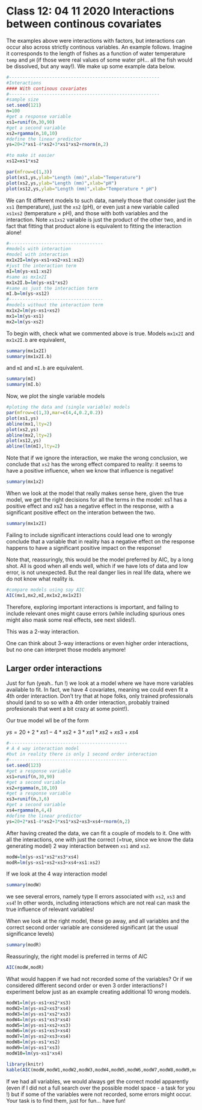 # Class 12: 04 11 2020 Interactions between continous covariates {#aula13}

The examples above were interactions with factors, but interactions can occur also across strictly continous variables. An example follows. Imagine it corresponds to the length of fishes as a function of water temperature `temp` and `pH` (if those were real values of some water pH... all the fish would be dissolved, but any way!). We make up some example data below.

```r
#--------------------------------------------------------
#Interactions
#### With continous covariates
#--------------------------------------------------------
#sample size
set.seed(121)
n=100
#get a response variable
xs1=runif(n,30,90)
#get a second variable
xs2=rgamma(n,10,10)
#define the linear predictor
ys=20+2*xs1-4*xs2+3*xs1*xs2+rnorm(n,2)

#to make it easier
xs12=xs1*xs2

par(mfrow=c(1,3))
plot(xs1,ys,ylab="Length (mm)",xlab="Temperature")
plot(xs2,ys,ylab="Length (mm)",xlab="pH")
plot(xs12,ys,ylab="Length (mm)",xlab="Temperature * pH")
```

We can fit different models to such data, namely those that consider just the `xs1` (temperature), just the `xs2` (pH), or even just a new variable called `xs1xs2` (temperature $\times$ pH), and those with both variables and the interaction. Note `xs1xs2` variable is just the product of the other two, and in fact that fitting that product alone is equivalent to fitting the interaction alone!

```r
#-----------------------------------
#models with interaction
#model with interaction
mx1x2I=lm(ys~xs1+xs2+xs1:xs2)
#just the interaction term
mI=lm(ys~xs1:xs2)
#same as mx1x2I
mx1x2I.b=lm(ys~xs1*xs2)
#same as just the interaction term
mI.b=lm(ys~xs12)
#-----------------------------------
#models without the interaction term
mx1x2=lm(ys~xs1+xs2)
mx1=lm(ys~xs1)
mx2=lm(ys~xs2)
```


To begin with, check what we commented above is true. Models `mx1x2I` and `mx1x2I.b` are equivalent, 


```r
summary(mx1x2I)
summary(mx1x2I.b)
```

and `mI` and `mI.b` are equivalent.


```r
summary(mI)
summary(mI.b)
```


Now, we plot the single variable models

```r
#ploting the data and (single variable) models
par(mfrow=c(1,3),mar=c(4,4,0.2,0.2))
plot(xs1,ys)
abline(mx1,lty=2)
plot(xs2,ys)
abline(mx2,lty=2)
plot(xs12,ys)
abline(lm(mI),lty=2)
```

Note that if we ignore the interaction, we make the wrong conclusion, we conclude that `xs2` has the wrong effect compared to reality: it seems to have a positive influence, when we know that influence is negative!

```r
summary(mx1x2)
```

When we look at the model that really makes sense here, given the true model, we get the right decisions for all the terms in the model: xs1 has a positive effect and xs2 has a negative effect in the response, with a significant positive effect on the interation between the two.

```r
summary(mx1x2I)
```

Failing to include significant interactions could lead one to wrongly conclude that a variable that in reality has a negative effect on the response happens to have a significant positive impact on the response!

Note that, reassuringly, this would be the model preferred by AIC, by a long shot. All is good when all ends well, which if we have lots of data and low error,  is not unexpected. But the real danger lies in real life data, where we do not know what reality is.

```r
#compare models using say AIC
AIC(mx1,mx2,mI,mx1x2,mx1x2I)
```
Therefore, exploring important interactions is important, and failing to include relevant ones might cause errors (while including spurious ones might also mask some real effects, see next slides!).

This was a 2-way interaction. 

One can think about 3-way interactions or even higher order interactions, but no one can interpret those models anymore!

## Larger order interactions

Just for fun (yeah.. fun !) we look at a model where we have more variables available to fit. In fact, we have 4 covariates, meaning we could even fit a 4th order interaction. Don't try that at hope folks, only trained professionals should (and to so so with a 4th order interaction, probably trained profesionals that went a bit crazy at some point!).

Our true model wll be of the form

$ys=20+2*xs1-4*xs2+3*xs1*xs2+xs3+xs4$

```r

#--------------------------------------------
# A 4 way interaction model
#but in reality there is only 1 second order interaction
#--------------------------------------------
set.seed(123)
#get a response variable
xs1=runif(n,30,90)
#get a second variable
xs2=rgamma(n,10,10)
#get a response variable
xs3=runif(n,3,6)
#get a second variable
xs4=rgamma(n,4,4)
#define the linear predictor
ys=20+2*xs1-4*xs2+3*xs1*xs2+xs3+xs4+rnorm(n,2)
```

After having created the data, we can fit a couple of models to it. One with all the interactions, one with just the correct (=true, since we know the data generating model) 2 way interaction between `xs1` and `xs2`.

```r
modW=lm(ys~xs1*xs2*xs3*xs4)
modR=lm(ys~xs1+xs2+xs3+xs4+xs1:xs2)
```

If we look at the 4 way interaction model

```r
summary(modW)
```

we see several errors, namely type II errors associated with `xs2`, `xs3` and `xs4`! In other words, including interactions which are not real can mask the true influence of relevant variables!

When we look at the right model, these go away, and all variables and the correct second order variable are considered significant (at the usual significance levels)

```r
summary(modR)
```

Reassuringly, the right model is preferred in terms of AIC

```r
AIC(modW,modR)
```

What would happen if we had not recorded some of the variables? Or if we considered different second order or even 3 order interactions? I experiment below just as an example creating additional 10 wrong models.

```r
modW1=lm(ys~xs1+xs2*xs3)
modW2=lm(ys~xs2+xs3*xs4)
modW3=lm(ys~xs1*xs2*xs3)
modW4=lm(ys~xs1*xs3*xs4)
modW5=lm(ys~xs1+xs2+xs3)
modW6=lm(ys~xs1+xs3+xs4)
modW7=lm(ys~xs2+xs3+xs4)
modW8=lm(ys~xs1*xs2)
modW9=lm(ys~xs1*xs3)
modW10=lm(ys~xs1*xs4)

```


```r
library(knitr)
kable(AIC(modW,modW1,modW2,modW3,modW4,modW5,modW6,modW7,modW8,modW9,modW10,modR))
```

If we had all variables, we would always get the correct model apparently (even if I did not a full search over the possible model space - a task for you !) but if some of the variables were not recorded, some errors might occur. Your task is to find them, just for fun... have fun!

